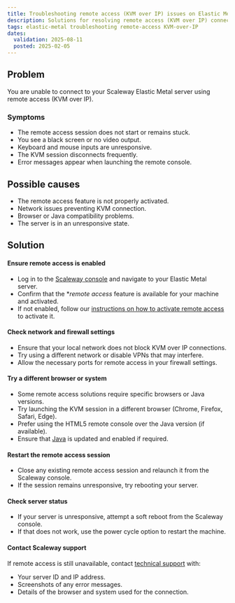 ```yaml
---
title: Troubleshooting remote access (KVM over IP) issues on Elastic Metal servers
description: Solutions for resolving remote access (KVM over IP) connection issues on Scaleway Elastic Metal servers.
tags: elastic-metal troubleshooting remote-access KVM-over-IP
dates:
  validation: 2025-08-11
  posted: 2025-02-05
---
```


## Problem
You are unable to connect to your Scaleway Elastic Metal server using remote access (KVM over IP).

### Symptoms
- The remote access session does not start or remains stuck.
- You see a black screen or no video output.
- Keyboard and mouse inputs are unresponsive.
- The KVM session disconnects frequently.
- Error messages appear when launching the remote console.

## Possible causes
- The remote access feature is not properly activated.
- Network issues preventing KVM connection.
- Browser or Java compatibility problems.
- The server is in an unresponsive state.

## Solution

#### Ensure remote access is enabled
- Log in to the [Scaleway console](https://console.scaleway.com/) and navigate to your Elastic Metal server.
- Confirm that the **remote access* feature is available for your machine and activated.
- If not enabled, follow our [instructions on how to activate remote access](/elastic-metal/how-to/activate-remote-access/) to activate it.

#### Check network and firewall settings
- Ensure that your local network does not block KVM over IP connections.
- Try using a different network or disable VPNs that may interfere.
- Allow the necessary ports for remote access in your firewall settings.

#### Try a different browser or system
- Some remote access solutions require specific browsers or Java versions.
- Try launching the KVM session in a different browser (Chrome, Firefox, Safari, Edge).
- Prefer using the HTML5 remote console over the Java version (if available).
- Ensure that [Java](https://www.java.com/en/) is updated and enabled if required.

#### Restart the remote access session
- Close any existing remote access session and relaunch it from the Scaleway console.
- If the session remains unresponsive, try rebooting your server.

#### Check server status
- If your server is unresponsive, attempt a soft reboot from the Scaleway console.
- If that does not work, use the power cycle option to restart the machine.

#### Contact Scaleway support
If remote access is still unavailable, contact [technical support](https://console.scaleway.com/support) with:
  - Your server ID and IP address.
  - Screenshots of any error messages.
  - Details of the browser and system used for the connection.
